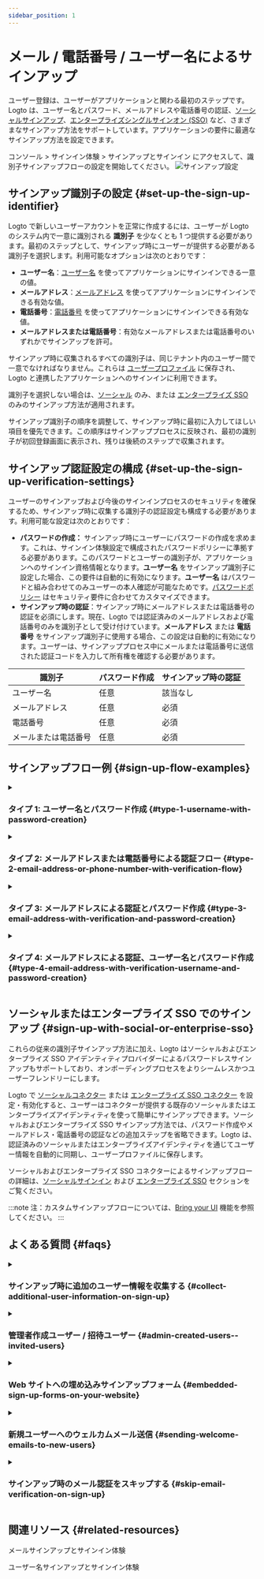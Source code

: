 ```yaml
---
sidebar_position: 1
---
```


# メール / 電話番号 / ユーザー名によるサインアップ

ユーザー登録は、ユーザーがアプリケーションと関わる最初のステップです。Logto は、ユーザー名とパスワード、メールアドレスや電話番号の認証、[ソーシャルサインアップ](/end-user-flows/sign-up-and-sign-in/social-sign-in)、[エンタープライズシングルサインオン (SSO)](/end-user-flows/enterprise-sso) など、さまざまなサインアップ方法をサポートしています。アプリケーションの要件に最適なサインアップ方法を設定できます。

<CloudLink to="/sign-in-experience/sign-up-and-sign-in">
  コンソール > サインイン体験 > サインアップとサインイン
</CloudLink>
にアクセスして、識別子サインアップフローの設定を開始してください。

<img src="/img/assets/sign-in-experience-sign-up.png" alt="サインアップ設定" />

## サインアップ識別子の設定 \{#set-up-the-sign-up-identifier}

Logto で新しいユーザーアカウントを正常に作成するには、ユーザーが Logto のシステム内で一意に識別される **識別子** を少なくとも 1 つ提供する必要があります。最初のステップとして、サインアップ時にユーザーが提供する必要がある識別子を選択します。利用可能なオプションは次のとおりです：

- **ユーザー名**：[ユーザー名](/user-management/user-data#username) を使ってアプリケーションにサインインできる一意の値。
- **メールアドレス**：[メールアドレス](/user-management/user-data#primary_email) を使ってアプリケーションにサインインできる有効な値。
- **電話番号**：[電話番号](/user-management/user-data#primary_phone) を使ってアプリケーションにサインインできる有効な値。
- **メールアドレスまたは電話番号**：有効なメールアドレスまたは電話番号のいずれかでサインアップを許可。

サインアップ時に収集されるすべての識別子は、同じテナント内のユーザー間で一意でなければなりません。これらは [ユーザープロファイル](/user-management/user-data#user-profile) に保存され、Logto と連携したアプリケーションへのサインインに利用できます。

識別子を選択しない場合は、[ソーシャル](/end-user-flows/sign-up-and-sign-in/social-sign-in) のみ、または [エンタープライズ SSO](/end-user-flows/enterprise-sso) のみのサインアップ方法が適用されます。

サインアップ識別子の順序を調整して、サインアップ時に最初に入力してほしい項目を優先できます。この順序はサインアッププロセスに反映され、最初の識別子が初回登録画面に表示され、残りは後続のステップで収集されます。

## サインアップ認証設定の構成 \{#set-up-the-sign-up-verification-settings}

ユーザーのサインアップおよび今後のサインインプロセスのセキュリティを確保するため、サインアップ時に収集する識別子の認証設定も構成する必要があります。利用可能な設定は次のとおりです：

- **パスワードの作成：** サインアップ時にユーザーにパスワードの作成を求めます。これは、サインイン体験設定で構成されたパスワードポリシーに準拠する必要があります。このパスワードとユーザーの識別子が、アプリケーションへのサインイン資格情報となります。**ユーザー名** をサインアップ識別子に設定した場合、この要件は自動的に有効になります。**ユーザー名** はパスワードと組み合わせてのみユーザーの本人確認が可能なためです。[パスワードポリシー](/security/password-policy) はセキュリティ要件に合わせてカスタマイズできます。
- **サインアップ時の認証**：サインアップ時にメールアドレスまたは電話番号の認証を必須にします。現在、Logto では認証済みのメールアドレスおよび電話番号のみを識別子として受け付けています。**メールアドレス** または **電話番号** をサインアップ識別子に使用する場合、この設定は自動的に有効になります。ユーザーは、サインアッププロセス中にメールまたは電話番号に送信された認証コードを入力して所有権を確認する必要があります。

| 識別子               | パスワード作成 | サインアップ時の認証 |
| -------------------- | -------------- | -------------------- |
| ユーザー名           | 任意           | 該当なし             |
| メールアドレス       | 任意           | 必須                 |
| 電話番号             | 任意           | 必須                 |
| メールまたは電話番号 | 任意           | 必須                 |

## サインアップフロー例 \{#sign-up-flow-examples}

<details>
  <summary>

### タイプ 1: ユーザー名とパスワード作成 \{#type-1-username-with-password-creation}

</summary>

**ユーザー名** をサインアップ識別子として選択します。パスワード作成は自動的に有効になります。

<img
  src="/img/assets/sign-up-username-password.png"
  alt="ユーザー名とパスワードによるサインアップ"
/>

</details>

<details>
  <summary>

### タイプ 2: メールアドレスまたは電話番号による認証フロー \{#type-2-email-address-or-phone-number-with-verification-flow}

</summary>

**メールアドレスまたは電話番号** をサインアップ識別子として選択します。**サインアップ時の認証** は強制的に有効になります。

<img
  src="/img/assets/sign-up-email-verification.png"
  alt="メールまたは電話番号による認証付きサインアップ"
/>

</details>

<details>
  <summary>

### タイプ 3: メールアドレスによる認証とパスワード作成 \{#type-3-email-address-with-verification-and-password-creation}

</summary>

**メールアドレス** をサインアップ識別子として選択します。**サインアップ時の認証** は強制的に有効になります。**パスワード作成** を有効にして、サインアップ時にパスワード作成を必須にします。（電話番号サインアップフローも同様です）

<img
  src="/img/assets/sign-up-email-password.png"
  alt="認証とパスワード作成付きメールサインアップ"
/>

</details>

<details>
  <summary>

### タイプ 4: メールアドレスによる認証、ユーザー名とパスワード作成 \{#type-4-email-address-with-verification-username-and-password-creation}

</summary>

**メールアドレス** と **ユーザー名** をサインアップ識別子として選択します。**サインアップ時の認証** は強制的に有効になります。**パスワード作成** を有効にして、サインアップ時にパスワード作成を必須にします。

<img
  src="/img/assets/sign-up-email-username-password.png"
  alt="認証とパスワード作成付きメール・ユーザー名サインアップ"
/>

</details>

## ソーシャルまたはエンタープライズ SSO でのサインアップ \{#sign-up-with-social-or-enterprise-sso}

これらの従来の識別子サインアップ方法に加え、Logto はソーシャルおよびエンタープライズ SSO アイデンティティプロバイダーによるパスワードレスサインアップもサポートしており、オンボーディングプロセスをよりシームレスかつユーザーフレンドリーにします。

Logto で [ソーシャルコネクター](/connectors/social-connectors) または [エンタープライズ SSO コネクター](/connectors/enterprise-connectors) を設定・有効化すると、ユーザーはコネクターが提供する既存のソーシャルまたはエンタープライズアイデンティティを使って簡単にサインアップできます。ソーシャルおよびエンタープライズ SSO サインアップ方法では、パスワード作成やメールアドレス・電話番号の認証などの追加ステップを省略できます。Logto は、認証済みのソーシャルまたはエンタープライズアイデンティティを通じてユーザー情報を自動的に同期し、ユーザープロファイルに保存します。

ソーシャルおよびエンタープライズ SSO コネクターによるサインアップフローの詳細は、[ソーシャルサインイン](/end-user-flows/sign-up-and-sign-in/social-sign-in/) および [エンタープライズ SSO](/end-user-flows/enterprise-sso/) セクションをご覧ください。

:::note
注：カスタムサインアップフローについては、[Bring your UI](/customization/bring-your-ui/) 機能を参照してください。
:::

## よくある質問 \{#faqs}

<details>
  <summary>

### サインアップ時に追加のユーザー情報を収集する \{#collect-additional-user-information-on-sign-up}

</summary>

サインアップ時に追加のユーザープロファイル情報（例：氏名、生年月日、会社名など）を収集するには、現在 2 つの方法があります：

- **セルフホスト型オンボーディングフロー**：サインアップ完了後に独自のオンボーディングフローへリダイレクトし、カスタマイズ可能なデータ収集を行う。
- **独自 UI の持ち込み**：[Bring your own UI](/customization/bring-your-ui) 機能とユーザープロファイル設定 API を使って独自のサインアップフローをカスタマイズする。

</details>

<details>
  <summary>

### 管理者作成ユーザー / 招待ユーザー \{#admin-created-users--invited-users}

</summary>

[招待のみサインアップフローの実装方法](/end-user-flows/sign-up-and-sign-in/disable-user-registration/#implement-an-invitation-only-sign-up-flow) をご覧ください。

</details>

<details>
  <summary>

### Web サイトへの埋め込みサインアップフォーム \{#embedded-sign-up-forms-on-your-website}

</summary>
  
Logto は現在、サインイン・サインアップ用のヘッドレス API をサポートしていません。[Bring your UI](/customization/bring-your-ui/) 機能を利用して独自のサインアップフォームを Logto にアップロードするか、サインインパラメーターを使って Web サイトから Logto へユーザー情報を渡すことができます。ユーザー識別子の渡し方については [認証リクエストパラメーター](/end-user-flows/authentication-parameters/) をご覧ください。

</details>

<details>
  <summary>

### 新規ユーザーへのウェルカムメール送信 \{#sending-welcome-emails-to-new-users}

</summary>

`User.Created` Webhook イベントを購読して、新規ユーザーへのウェルカムメール送信をトリガーできます。[Webhook イベント](/developers/webhooks/webhooks-events/#data-mutation-hook-events) の詳細をご覧ください。

</details>

<details>
  <summary>

### サインアップ時のメール認証をスキップする \{#skip-email-verification-on-sign-up}

</summary>

現在、Logto では認証済みのメールアドレスおよび電話番号のみを識別子としてサポートしています。ユーザー識別子のセキュリティと所有権を確保するため、認証プロセスが必須となっています。
未認証のメールアドレスや電話番号のサポートは [ロードマップ](https://logto.productlane.com/roadmap) にあります。今後のアップデートにご期待ください！

</details>

## 関連リソース \{#related-resources}

<Url href="https://www.youtube.com/watch?v=64rBXpWbScc">メールサインアップとサインイン体験</Url>

<Url href="https://www.youtube.com/watch?v=chQxCJX6e6w">ユーザー名サインアップとサインイン体験</Url>
